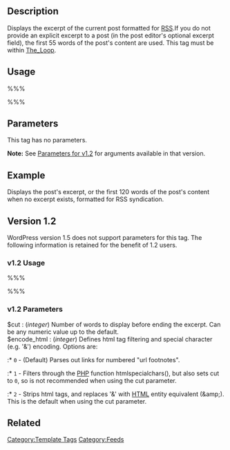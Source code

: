 {{Languages|
{{en|Template Tags/the_excerpt_rss}}
{{ja|テンプレートタグ/the_excerpt_rss}}
}}

== Description ==

Displays the excerpt of the current post formatted for [[Glossary#RSS|RSS]].If you do not provide an explicit excerpt to a post (in the post editor's optional excerpt field), the first 55 words of the post's content are used. This tag must be within [[The_Loop]].

== Usage ==

%%% <?php the_excerpt_rss(); ?> %%%

== Parameters ==

This tag has no parameters.

'''Note:''' See [[#v1.2 Parameters|Parameters for v1.2]] for arguments available in that version.

== Example ==

Displays the post's excerpt, or the first 120 words of the post's content when no excerpt exists, formatted for RSS syndication.

 <description><?php the_excerpt_rss(); ?></description> 

== Version 1.2 ==

WordPress version 1.5 does not support parameters for this tag. The following information is retained for the benefit of 1.2 users.

=== v1.2 Usage ===

%%% <?php the_excerpt_rss( $cut, $encode_html ); ?> %%%

=== v1.2 Parameters ===

; $cut : (''integer'') Number of words to display before ending the excerpt. Can be any numeric value up to the default.
; $encode_html : (''integer'') Defines html tag filtering and special character (e.g. '&') encoding. Options are:
:* <tt>0</tt> - (Default) Parses out links for numbered "url footnotes".
:* <tt>1</tt> - Filters through the [[Glossary#PHP|PHP]] function htmlspecialchars(), but also sets cut to <tt>0</tt>, so is not recommended when using the cut parameter.
:* <tt>2</tt> - Strips html tags, and replaces '&' with [[Glossary#HTML|HTML]] entity equivalent (&amp;amp;). This is the default when using the cut parameter.

== Related ==

{{Tag Post Tags}}

{{Tag Footer}}

[[Category:Template Tags]]
[[Category:Feeds]]